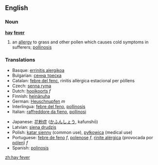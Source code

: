 ==English==
{{wikipedia}}
===Noun===

'''[[hay]] [[fever]]'''

# an [[allergy]] to grass and other pollen which causes cold symptoms in sufferers; [[pollinosis]]

===Translations===
{{top}}
*Basque: [[errinitis alergikoa]]
*Bulgarian: [[сенна треска]]
*Catalan: [[febre del fenc]], rinitis allèrgica estacional per pòllens
*Czech: [[senna ryma]]
*Dutch: [[hooikoorts]] ''f''
*Finnish: [[heinänuha]]
*German: [[Heuschnupfen]] ''m''
*Interlingua: [[febre del feno]], [[pollinosis]]
*Italian: [[raffreddore da fieno]], [[pollinosi]]
{{mid}}
*Japanese: [[花粉症]] ([[かふんしょう]], kafunshō)
*Latvian: [[siena drudzis]]
*Polish: [[katar sienny]] (common use), [[pyłkowica]] (medical use)
*Portuguese: [[febre de feno]] ''f'', [[polenose]] ''f'', [[rinite alérgica]] (provocada por [[pólen]])  ''f''
*Spanish: [[polinosis]]
{{bottom}}

[[zh:hay fever]]